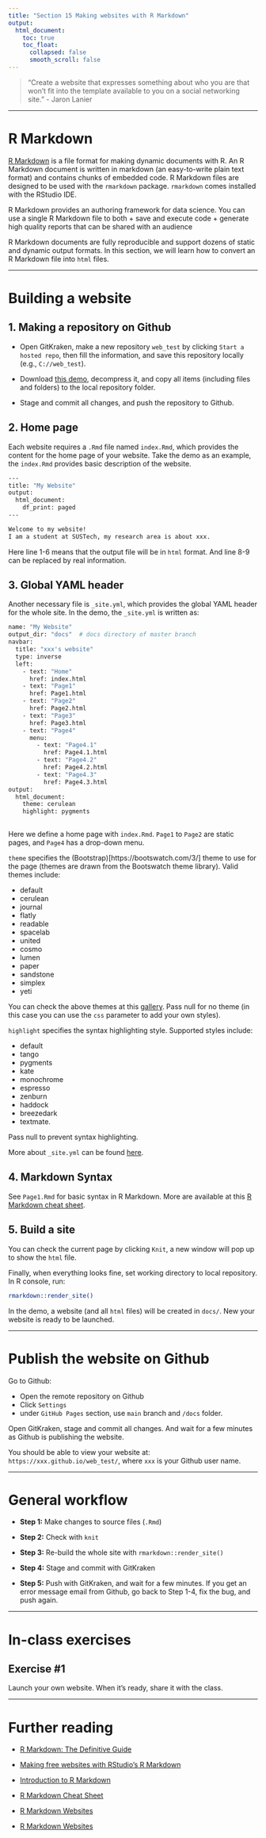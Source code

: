 ---
title: "Section 15 Making websites with R Markdown"
output:
  html_document:
    toc: true
    toc_float:
      collapsed: false
      smooth_scroll: false
---

> “Create a website that expresses something about who you are that won't fit into the template available to you on a social networking site.” - Jaron Lanier

***

# R Markdown

[R Markdown](https://rmarkdown.rstudio.com/) is a file format for making dynamic documents with R. An R Markdown document is written in markdown (an easy-to-write plain text format) and contains chunks of embedded code. R Markdown files are designed to be used with the `rmarkdown` package. `rmarkdown` comes installed with the RStudio IDE.

R Markdown provides an authoring framework for data science. You can use a single R Markdown file to both
+ save and execute code
+ generate high quality reports that can be shared with an audience

R Markdown documents are fully reproducible and support dozens of static and dynamic output formats. In this section, we will learn how to convert an R Markdown file into `html` files.

***

# Building a website

## 1. Making a repository on Github

+ Open GitKraken, make a new repository `web_test` by clicking `Start a hosted repo`, then fill the information, and save this repository locally (e.g., `C://web_test`).

+ Download [this demo](https://zhu-group.github.io/ese5023/download/web_demo.zip), decompress it, and copy all items (including files and folders) to the local repository folder.

+ Stage and commit all changes, and push the repository to Github.

## 2. Home page

Each website requires a `.Rmd` file named `index.Rmd`, which provides the content for the home page of your website. Take the demo as an example, the `index.Rmd` provides basic description of the website.  

```{bash, eval=F}
---
title: "My Website"
output:
  html_document:
    df_print: paged
---

Welcome to my website!  
I am a student at SUSTech, my research area is about xxx.
```

Here line 1-6 means that the output file will be in `html` format. And line 8-9 can be replaced by real information.

## 3. Global YAML header

Another necessary file is `_site.yml`, which provides the global YAML header for the whole site. In the demo, the `_site.yml` is written as:

```{bash, eval=F}
name: "My Website"
output_dir: "docs"  # docs directory of master branch
navbar:
  title: "xxx's website"
  type: inverse
  left:
    - text: "Home"
      href: index.html
    - text: "Page1"
      href: Page1.html
    - text: "Page2"
      href: Page2.html
    - text: "Page3"
      href: Page3.html      
    - text: "Page4"
      menu:
        - text: "Page4.1"
          href: Page4.1.html
        - text: "Page4.2"
          href: Page4.2.html
        - text: "Page4.3"
          href: Page4.3.html   
output:
  html_document:
    theme: cerulean
    highlight: pygments
    
```

Here we define a home page with `index.Rmd`. `Page1` to `Page2` are static pages, and `Page4` has a drop-down menu. 

`theme` specifies the (Bootstrap)[https://bootswatch.com/3/] theme to use for the page (themes are drawn from the Bootswatch theme library). Valid themes include:  

+ default
+ cerulean
+ journal
+ flatly
+ readable
+ spacelab
+ united
+ cosmo
+ lumen
+ paper
+ sandstone
+ simplex
+ yeti

You can check the above themes at this [gallery](https://www.datadreaming.org/post/r-markdown-theme-gallery/). Pass null for no theme (in this case you can use the `css` parameter to add your own styles). 

`highlight` specifies the syntax highlighting style. Supported styles include:  

+ default
+ tango
+ pygments
+ kate
+ monochrome
+ espresso
+ zenburn
+ haddock
+ breezedark
+ textmate. 

Pass null to prevent syntax highlighting.

More about `_site.yml` can be found [here](http://rmarkdown.rstudio.com/html_document_format.html#appearance_and_style).

## 4. Markdown Syntax

See `Page1.Rmd` for basic syntax in R Markdown. More are available at this [R Markdown cheat sheet](https://rstudio.com/wp-content/uploads/2016/03/rmarkdown-cheatsheet-2.0.pdf).  

## 5. Build a site

You can check the current page by clicking `Knit`, a new window will pop up to show the `html` file.

Finally, when everything looks fine, set working directory to local repository. In R console, run:

```{bash, eval=F}
rmarkdown::render_site()
```

In the demo, a website (and all `html` files) will be created in `docs/`. New your website is ready to be launched.

***

# Publish the website on Github

Go to Github:

+ Open the remote repository on Github
+ Click `Settings`  
+ under `GitHub Pages` section, use `main` branch and `/docs` folder.

Open GitKraken, stage and commit all changes. And wait for a few minutes as Github is publishing the website. 

You should be able to view your website at: `https://xxx.github.io/web_test/`, where `xxx` is your Github user name.

*** 

# General workflow

+ **Step 1:** Make changes to source files (`.Rmd`)

+ **Step 2:** Check with `knit`

+ **Step 3:** Re-build the whole site with `rmarkdown::render_site()`

+ **Step 4:** Stage and commit with GitKraken

+ **Step 5:** Push with GitKraken, and wait for a few minutes. If you get an error message email from Github, go back to Step 1-4, fix the bug, and push again.

***

# In-class exercises

## Exercise #1

Launch your own website. When it's ready, share it with the class. 

***

# Further reading

* [R Markdown: The Definitive Guide](https://bookdown.org/yihui/rmarkdown/)

* [Making free websites with RStudio’s R Markdown](https://jules32.github.io/rmarkdown-website-tutorial/index.html)

* [Introduction to R Markdown](https://rmarkdown.rstudio.com/articles_intro.html)

* [R Markdown Cheat Sheet](https://rstudio.com/wp-content/uploads/2016/03/rmarkdown-cheatsheet-2.0.pdf)

* [R Markdown Websites](https://rmarkdown.rstudio.com/lesson-13.html)

* [R Markdown Websites](https://garrettgman.github.io/rmarkdown/rmarkdown_websites.html)
